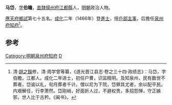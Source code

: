 '''马岱'''，[[表字|字]]'''伯瞻'''，[[南直隸|直隸]][[揚州府|揚州府]][[江都縣|江都縣]]人，[[明朝|明朝]]政治人物。

[[應天府|應天府]][[鄉試|鄉試]]第七十五名。[[成化|成化]]二年（1466年）登[[進士|進士]]，授[[戶部|戶部]][[主事|主事]]，后擔任[[泉州府|泉州府]][[知府|知府]]<ref>清·[[胡之鋘|胡之鋘]]修，清·周学曾等纂，《道光晋江县志·卷之三十四·政绩志》：马岱，字伯瞻，江都人。成化二年进士，初任户曹，识监精明。及知泉州，民有数世不葬者，岱谕以礼，旬月葬者千计。僧以尼为下院，岱罪其尤者，余以配平民。内艰解任，行李萧然。岱刚峭，好面折人过，不避权贵，多招怨惮，守正嫉邪，世人比于古矜。《闽书》。</ref>。

==参考==
{{reflist}}
{{start box}}
{{s-off}}
{{succession box|[[陳勉_(成化進士)|陳勉]]|毛埕|[[泉州府|泉州府]][[知府|知府]]|成化年间}}
{{end box}}
{{明朝人物小作品}}
{{成化二年丙戌科殿試金榜}}

[[Category:明朝泉州府知府|Category:明朝泉州府知府]]
[[Category:馬姓|D]]